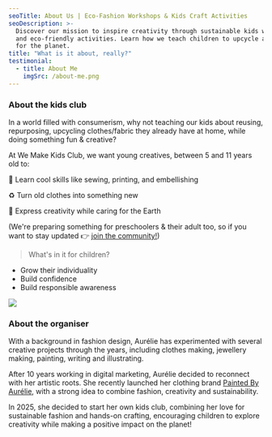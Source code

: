 ```yaml
---
seoTitle: About Us | Eco-Fashion Workshops & Kids Craft Activities
seoDescription: >-
  Discover our mission to inspire creativity through sustainable kids workshops
  and eco-friendly activities. Learn how we teach children to upcycle and care
  for the planet.
title: "What is it about, really?"
testimonial:
  - title: About Me
    imgSrc: /about-me.png
---
```


### About the kids club

In a world filled with consumerism, why not teaching our kids about reusing, repurposing, upcycling clothes/fabric they already have at home, while doing something fun & creative?

At We Make Kids Club, we want young creatives, between 5 and 11 years old to:

🎨 Learn cool skills like sewing, printing, and embellishing

♻️ Turn old clothes into something new

🌱 Express creativity while caring for the Earth

(We're preparing something for preschoolers & their adult too, so if you want to stay updated 👉 [join the community!](https://wemakekidsclub.com/joinus))

> What's in it for children?

- Grow their individuality
- Build confidence
- Build responsible awareness

![](/about-me.png)

### About the organiser

With a background in fashion design, Aurélie has experimented with several creative projects through the years, including clothes making, jewellery making, painting, writing and illustrating.

After 10 years working in digital marketing, Aurélie decided to reconnect with her artistic roots. She recently launched her clothing brand [Painted By Aurélie](https://www.etsy.com/uk/shop/PaintedByAurelie), with a strong idea to combine fashion, creativity and sustainability.

In 2025, she decided to start her own kids club, combining her love for sustainable fashion and hands-on crafting, encouraging children to explore creativity while making a positive impact on the planet!
